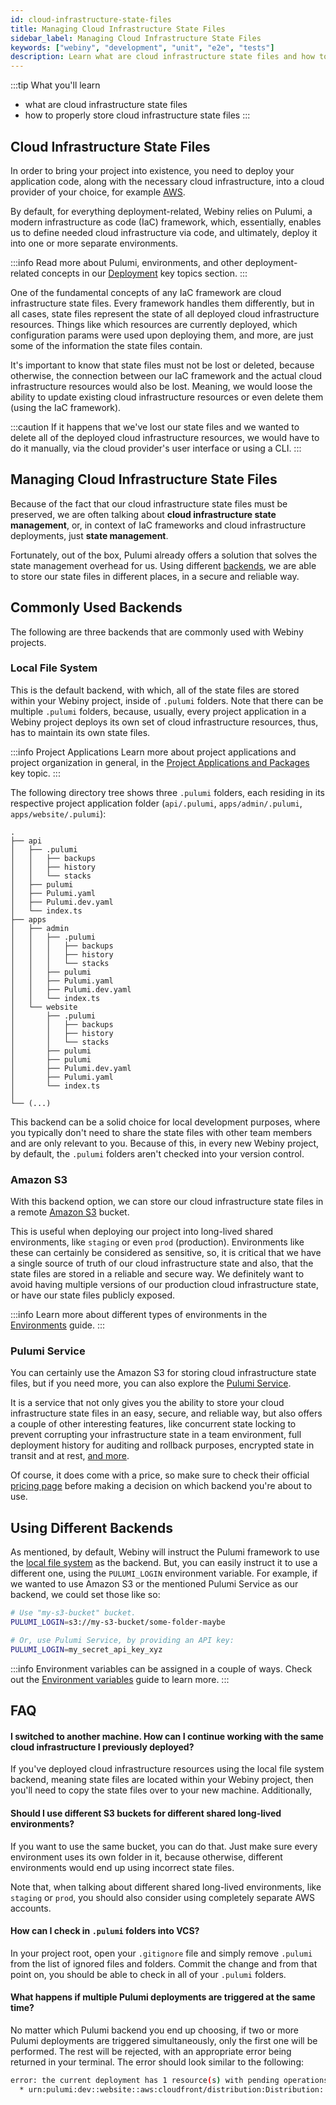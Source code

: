 ```yaml
---
id: cloud-infrastructure-state-files
title: Managing Cloud Infrastructure State Files
sidebar_label: Managing Cloud Infrastructure State Files
keywords: ["webiny", "development", "unit", "e2e", "tests"]
description: Learn what are cloud infrastructure state files and how to properly store them.
---
```


:::tip What you'll learn

- what are cloud infrastructure state files
- how to properly store cloud infrastructure state files
:::

## Cloud Infrastructure State Files

In order to bring your project into existence, you need to deploy your application code, along with the necessary cloud infrastructure, into a cloud provider of your choice, for example [AWS](https://aws.amazon.com/).

By default, for everything deployment-related, Webiny relies on Pulumi, a modern infrastructure as code (IaC) framework, which, essentially, enables us to define needed cloud infrastructure via code, and ultimately, deploy it into one or more separate environments.

:::info
Read more about Pulumi, environments, and other deployment-related concepts in our [Deployment](/docs/key-topics/deployment/introduction) key topics section.
:::

One of the fundamental concepts of any IaC framework are cloud infrastructure state files. Every framework handles them differently, but in all cases, state files represent the state of all deployed cloud infrastructure resources. Things like which resources are currently deployed, which configuration params were used upon deploying them, and more, are just some of the information the state files contain.

It's important to know that state files must not be lost or deleted, because otherwise, the connection between our IaC framework and the actual cloud infrastructure resources would also be lost. Meaning, we would loose the ability to update existing cloud infrastructure resources or even delete them (using the IaC framework).

:::caution
If it happens that we've lost our state files and we wanted to delete all of the deployed cloud infrastructure resources, we would have to do it manually, via the cloud provider's user interface or using a CLI.
:::

## Managing Cloud Infrastructure State Files

Because of the fact that our cloud infrastructure state files must be preserved, we are often talking about **cloud infrastructure state management**, or, in context of IaC frameworks and cloud infrastructure deployments, just **state management**.

Fortunately, out of the box, Pulumi already offers a solution that solves the state management overhead for us. Using different [backends](/docs/key-topics/deployment/iac-with-pulumi#different-backends), we are able to store our state files in different places, in a secure and reliable way.

## Commonly Used Backends
The following are three backends that are commonly used with Webiny projects.

### Local File System

This is the default backend, with which, all of the state files are stored within your Webiny project, inside of `.pulumi` folders. Note that there can be multiple `.pulumi` folders, because, usually, every project application in a Webiny project deploys its own set of cloud infrastructure resources, thus, has to maintain its own state files.

:::info Project Applications
Learn more about project applications and project organization in general, in the [Project Applications and Packages](/docs/key-topics/project-organization/project-applications-and-packages) key topic.
:::

The following directory tree shows three `.pulumi` folders, each residing in its respective project application folder (`api/.pulumi`, `apps/admin/.pulumi`, `apps/website/.pulumi`):

```
.
├── api
│   ├── .pulumi
│   │   ├── backups
│   │   ├── history
│   │   └── stacks
│   ├── pulumi
│   ├── Pulumi.yaml
│   ├── Pulumi.dev.yaml
│   └── index.ts
├── apps
│   ├── admin
│   │   ├── .pulumi
│   │   │   ├── backups
│   │   │   ├── history
│   │   │   └── stacks
│   │   ├── pulumi
│   │   ├── Pulumi.yaml
│   │   ├── Pulumi.dev.yaml
│   │   └── index.ts
│   └── website
│       ├── .pulumi
│       │   ├── backups
│       │   ├── history
│       │   └── stacks
│       ├── pulumi
│       ├── pulumi
│       ├── Pulumi.dev.yaml
│       ├── Pulumi.yaml
│       └── index.ts
│  
└── (...)
```

This backend can be a solid choice for local development purposes, where you typically don't need to share the state files with other team members and are only relevant to you. Because of this, in every new Webiny project, by default, the `.pulumi` folders aren't checked into your version control.

### Amazon S3

With this backend option, we can store our cloud infrastructure state files in a remote [Amazon S3](https://aws.amazon.com/s3/) bucket.

This is useful when deploying our project into long-lived shared environments, like `staging` or even `prod` (production). Environments like these can certainly be considered as sensitive, so, it is critical that we have a single source of truth of our cloud infrastructure state and also, that the state files are stored in a reliable and secure way. We definitely want to avoid having multiple versions of our production cloud infrastructure state, or have our state files publicly exposed.

:::info
Learn more about different types of environments in the [Environments](/docs/how-to-guides/ci-cd/environments) guide.
:::

### Pulumi Service

You can certainly use the Amazon S3 for storing cloud infrastructure state files, but if you need more, you can also explore the [Pulumi Service](https://www.pulumi.com/docs/intro/concepts/state/#deciding-on-a-backend).

It is a service that not only gives you the ability to store your cloud infrastructure state files in an easy, secure, and reliable way, but also offers a couple of other interesting features, like concurrent state locking to prevent corrupting your infrastructure state in a team environment, full deployment history for auditing and rollback purposes, encrypted state in transit and at rest, [and more](https://www.pulumi.com/docs/intro/concepts/state/#deciding-on-a-backend).

Of course, it does come with a price, so make sure to check their official [pricing page](https://www.pulumi.com/pricing/) before making a decision on which backend you're about to use.

## Using Different Backends

As mentioned, by default, Webiny will instruct the Pulumi framework to use the [local file system](/docs/how-to-guides/ci-cd/cloud-infrastructure-state-files#local-file-system) as the backend. But, you can easily instruct it to use a different one, using the `PULUMI_LOGIN` environment variable. For example, if we wanted to use Amazon S3 or the mentioned Pulumi Service as our backend, we could set those like so:

```bash
# Use "my-s3-bucket" bucket.
PULUMI_LOGIN=s3://my-s3-bucket/some-folder-maybe

# Or, use Pulumi Service, by providing an API key:
PULUMI_LOGIN=my_secret_api_key_xyz
```

:::info
Environment variables can be assigned in a couple of ways. Check out the [Environment variables](/docs/how-to-guides/development/environment-variables) guide to learn more.
:::

## FAQ

#### I switched to another machine. How can I continue working with the same cloud infrastructure I previously deployed?

If you've deployed cloud infrastructure resources using the local file system backend, meaning state files are located within your Webiny project, then you'll need to copy the state files over to your new machine. Additionally,

#### Should I use different S3 buckets for different shared long-lived environments?
If you want to use the same bucket, you can do that. Just make sure every environment uses its own folder in it, because otherwise, different environments would end up using incorrect state files.

Note that, when talking about different shared long-lived environments, like `staging` or `prod`, you should also consider using completely separate AWS accounts.

#### How can I check in `.pulumi` folders into VCS?

In your project root, open your `.gitignore` file and simply remove `.pulumi` from the list of ignored files and folders. Commit the change and from that point on, you should be able to check in all of your `.pulumi` folders.

#### What happens if multiple Pulumi deployments are triggered at the same time?

No matter which Pulumi backend you end up choosing, if two or more Pulumi deployments are triggered simultaneously, only the first one will be performed. The rest will be rejected, with an appropriate error being returned in your terminal. The error should look similar to the following:

```bash
error: the current deployment has 1 resource(s) with pending operations:
  * urn:pulumi:dev::website::aws:cloudfront/distribution:Distribution::delivery, interrupted while updating
```

<!-- #### Should I have my Pulumi.yaml files in git or n ot? -->
